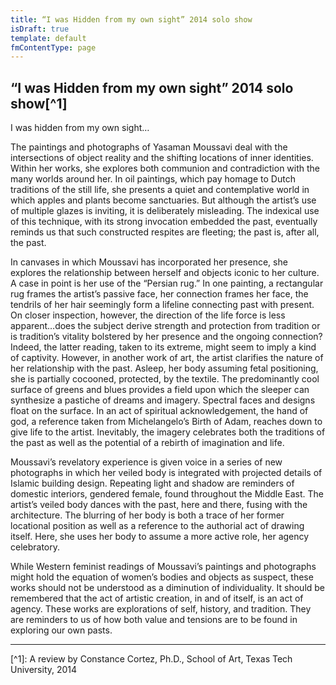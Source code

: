 ```yaml
---
title: “I was Hidden from my own sight” 2014 solo show
isDraft: true
template: default
fmContentType: page
---
```


## “I was Hidden from my own sight” 2014 solo show[^1]

I was hidden from my own sight…

The paintings and photographs of Yasaman Moussavi deal with the intersections of object reality and the shifting locations of inner identities. Within her works, she explores both communion and contradiction with the many worlds around her. In oil paintings, which pay homage to Dutch traditions of the still life, she presents a quiet and contemplative world in which apples and plants become sanctuaries. But although the artist’s use of multiple glazes is inviting, it is deliberately misleading. The indexical use of this technique, with its strong invocation embedded the past, eventually reminds us that such constructed respites are fleeting; the past is, after all, the past.

In canvases in which Moussavi has incorporated her presence, she explores the relationship between herself and objects iconic to her culture. A case in point is her use of the “Persian rug.” In one painting, a rectangular rug frames the artist’s passive face, her connection frames her face, the tendrils of her hair seemingly form a lifeline connecting past with present. On closer inspection, however, the direction of the life force is less apparent…does the subject derive strength and protection from tradition or is tradition’s vitality bolstered by her presence and the ongoing connection? Indeed, the latter reading, taken to its extreme, might seem to imply a kind of captivity. However, in another work of art, the artist clarifies the nature of her relationship with the past. Asleep, her body assuming fetal positioning, she is partially cocooned, protected, by the textile. The predominantly cool surface of greens and blues provides a field upon which the sleeper can synthesize a pastiche of dreams and imagery. Spectral faces and designs float on the surface. In an act of spiritual acknowledgement, the hand of god, a reference taken from Michelangelo’s Birth of Adam, reaches down to give life to the artist. Inevitably, the imagery celebrates both the traditions of the past as well as the potential of a rebirth of imagination and life.

Moussavi’s revelatory experience is given voice in a series of new photographs in which her veiled body is integrated with projected details of Islamic building design. Repeating light and shadow are reminders of domestic interiors, gendered female, found throughout the Middle East. The artist’s veiled body dances with the past, here and there, fusing with the architecture. The blurring of her body is both a trace of her former locational position as well as a reference to the authorial act of drawing itself. Here, she uses her body to assume a more active role, her agency celebratory.

While Western feminist readings of Moussavi’s paintings and photographs might hold the equation of women’s bodies and objects as suspect, these works should not be understood as a diminution of individuality. It should be remembered that the act of artistic creation, in and of itself, is an act of agency. These works are explorations of self, history, and tradition. They are reminders to us of how both value and tensions are to be found in exploring our own pasts. 

<hr />
[^1]: A review by Constance Cortez, Ph.D., School of Art, Texas Tech University, 2014